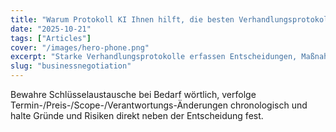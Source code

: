 ```yaml
---
title: "Warum Protokoll KI Ihnen hilft, die besten Verhandlungsprotokolle zu erstellen"
date: "2025-10-21"
tags: ["Articles"]
cover: "/images/hero-phone.png"
excerpt: "Starke Verhandlungsprotokolle erfassen Entscheidungen, Maßnahmen und den Kontext des Hin-und-Hers (Forderungen & Zugeständnisse) – so entstehen schnellere, präzisere Entscheidungen."
slug: "businessnegotiation"
---
```


Bewahre Schlüsselaustausche bei Bedarf wörtlich, verfolge Termin-/Preis-/Scope-/Verantwortungs-Änderungen chronologisch und halte Gründe und Risiken direkt neben der Entscheidung fest.
